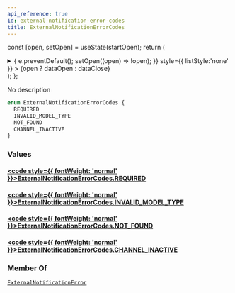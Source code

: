 ```yaml
---
api_reference: true
id: external-notification-error-codes
title: ExternalNotificationErrorCodes
---
```






const [open, setOpen] = useState(startOpen);
return (
<details {...(open ? { open: true } : {})} className="details" style={{ border:'none', boxShadow:'none', background:'var(--ifm-background-color)' }}>
<summary
onClick={(e) => {
e.preventDefault();
setOpen((open) => !open);
}}
style={{ listStyle:'none' }} >
{open ? dataOpen : dataClose}
</summary>
{open && children}
</details>
);
};

No description

```graphql
enum ExternalNotificationErrorCodes {
  REQUIRED
  INVALID_MODEL_TYPE
  NOT_FOUND
  CHANNEL_INACTIVE
}
```

### Values

#### [<code style={{ fontWeight: 'normal' }}>ExternalNotificationErrorCodes.<b>REQUIRED</b></code>](#)

#### [<code style={{ fontWeight: 'normal' }}>ExternalNotificationErrorCodes.<b>INVALID_MODEL_TYPE</b></code>](#)

#### [<code style={{ fontWeight: 'normal' }}>ExternalNotificationErrorCodes.<b>NOT_FOUND</b></code>](#)

#### [<code style={{ fontWeight: 'normal' }}>ExternalNotificationErrorCodes.<b>CHANNEL_INACTIVE</b></code>](#)

### Member Of

[`ExternalNotificationError`](../../../api-reference/miscellaneous/objects/external-notification-error.mdx) <Badge class="badge badge--secondary" text="object"/>
